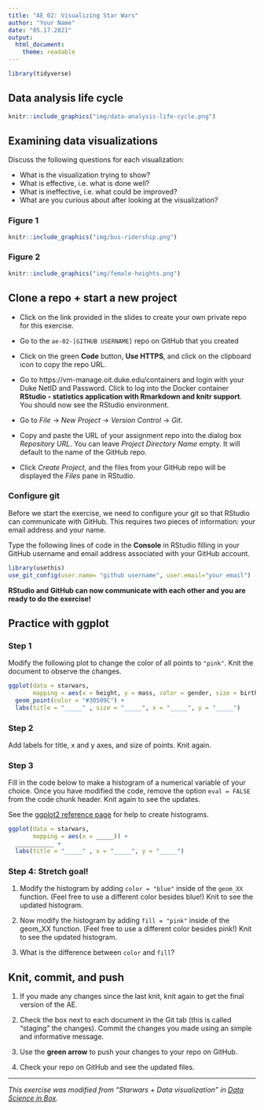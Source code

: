 ```yaml
---
title: "AE 02: Visualizing Star Wars"
author: "Your Name"
date: "05.17.2021"
output: 
  html_document: 
    theme: readable
---
```


```r
library(tidyverse)
```

## Data analysis life cycle 

```r
knitr::include_graphics("img/data-analysis-life-cycle.png")
```

## Examining data visualizations 

Discuss the following questions for each visualization:

- What is the visualization trying to show?
- What is effective, i.e. what is done well? 
- What is ineffective, i.e. what could be improved? 
- What are you curious about after looking at the visualization? 

### Figure 1

```r
knitr::include_graphics("img/bus-ridership.png")
```

### Figure 2

```r
knitr::include_graphics("img/female-heights.png")
```

## Clone a repo + start a new project

- Click on the link provided in the slides to create your own private repo for this exercise.

- Go to the `ae-02-[GITHUB USERNAME]` repo on GitHub that you created

- Click on the green **Code** button, **Use HTTPS**, and click on the clipboard icon to copy the repo URL.

- Go to https://vm-manage.oit.duke.edu/containers and login with your Duke NetID and Password. Click to log into the Docker container **RStudio -  statistics application with Rmarkdown and knitr support**. You should now see the RStudio environment. 

- Go to *File* $\rightarrow$ *New Project* $\rightarrow$ *Version Control* $\rightarrow$ *Git*. 

- Copy and paste the URL of your assignment repo into the dialog box *Repository URL*. You can leave *Project Directory Name* empty. It will default to the name of the GitHub repo.

- Click *Create Project*, and the files from your GitHub repo will be displayed the *Files* pane in RStudio. 

### Configure git

Before we start the exercise, we need to configure your git so that RStudio can communicate with GitHub. This requires two pieces of information: your email address and your name.

Type the following lines of code in the **Console** in RStudio filling in your GitHub username and email address associated with your GitHub account.

```r
library(usethis)
use_git_config(user.name= "github username", user.email="your email")
```

**RStudio and GitHub can now communicate with each other and you are ready to do the exercise!**

## Practice with ggplot

### Step 1

Modify the following plot to change the color of all points to `"pink"`. Knit the document to observe the changes.

```r
ggplot(data = starwars, 
       mapping = aes(x = height, y = mass, color = gender, size = birth_year)) +
  geom_point(color = "#30509C") +
  labs(title = "_____" , size = "_____", x = "_____", y = "_____")
```

### Step 2

Add labels for title, x and y axes, and size of points. Knit again. 

### Step 3

Fill in the code below to make a histogram of a numerical variable of your choice. Once you have modified the code, remove the option `eval = FALSE` from the code chunk header. Knit again to see the updates.

See the [ggplot2 reference page](https://ggplot2.tidyverse.org/reference/geom_histogram.html) for help to create histograms.

```r
ggplot(data = starwars, 
       mapping = aes(x = _____)) +
  ___________ +
  labs(title = "_____" , x = "_____", y = "_____")
```


### Step 4: Stretch goal!

1. Modify the histogram by adding `color = "blue"` inside of the `geom_XX` function. (Feel free to use a different color besides blue!) Knit to see the updated histogram. 

2. Now modify the histogram by adding `fill = "pink"` inside of the geom_XX function. (Feel free to use a different color besides pink!) Knit to see the updated histogram. 

3. What is the difference between `color` and `fill`? 

## Knit, commit, and push

1. If you made any changes since the last knit, knit again to get the final version of the AE. 

2. Check the box next to each document in the Git tab (this is called "staging" the changes).  Commit the changes you made using an simple and informative message.

2. Use the **green arrow** to push your changes to your repo on GitHub.

3. Check your repo on GitHub and see the updated files.

<hr> 

*This exercise was modified from "Starwars + Data visualization" in [Data Science in Box](https://datasciencebox.org/).*